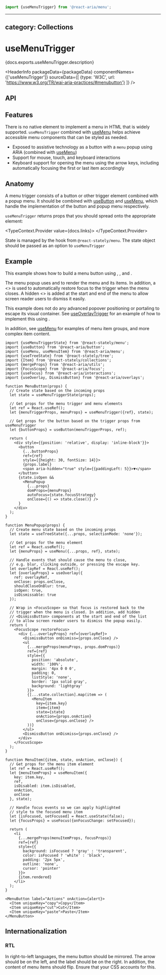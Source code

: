 <!-- Copyright 2020 Adobe. All rights reserved.
This file is licensed to you under the Apache License, Version 2.0 (the "License");
you may not use this file except in compliance with the License. You may obtain a copy
of the License at http://www.apache.org/licenses/LICENSE-2.0
Unless required by applicable law or agreed to in writing, software distributed under
the License is distributed on an "AS IS" BASIS, WITHOUT WARRANTIES OR REPRESENTATIONS
OF ANY KIND, either express or implied. See the License for the specific language
governing permissions and limitations under the License. -->



```jsx import
import {useMenuTrigger} from '@react-aria/menu';
```

---
category: Collections
---

# useMenuTrigger

<p>{docs.exports.useMenuTrigger.description}</p>

<HeaderInfo
  packageData={packageData}
  componentNames={['useMenuTrigger']}
  sourceData={[
    {type: 'W3C', url: 'https://www.w3.org/TR/wai-aria-practices/#menubutton'}
  ]} />

## API

<FunctionAPI function={docs.exports.useMenuTrigger} links={docs.links} />

## Features

There is no native element to implement a menu in HTML that is widely supported. `useMenuTrigger` 
combined with [useMenu](useMenu.html) helps achieve accessible menu components that can be styled as needed.

* Exposed to assistive technology as a button with a `menu` popup using ARIA (combined with [useMenu](useMeun.html))
* Support for mouse, touch, and keyboard interactions
* Keyboard support for opening the menu using the arrow keys, including automatically focusing 
  the first or last item accordingly

## Anatomy

A menu trigger consists of a button or other trigger element combined with a popup menu.
It should be combined with [useButton](useButton.html) and [useMenu](useMenu.html), which handle
the implementation of the button and popup menu respectively.

`useMenuTrigger` returns props that you should spread onto the appropriate element:

<TypeContext.Provider value={docs.links}>
  <InterfaceType properties={docs.links[docs.exports.useMenuTrigger.return.id].properties} />
</TypeContext.Provider>

State is managed by the <TypeLink links={statelyDocs.links} type={statelyDocs.exports.useMenuTriggerState} />
hook from `@react-stately/menu`. The state object should be passed as an option to `useMenuTrigger`

## Example

This example shows how to build a menu button
using <TypeLink links={docs.links} type={docs.exports.useMenuTrigger} />, <TypeLink links={buttonDocs.links} type={buttonDocs.exports.useButton} />,
and <TypeLink links={menuDocs.links} type={menuDocs.exports.useMenu} />.

The menu popup uses <TypeLink links={menuDocs.links} type={menuDocs.exports.useMenu} />
and <TypeLink links={menuDocs.links} type={menuDocs.exports.useMenuItem} /> to render the menu and
its items. In addition, a &lt;<TypeLink links={focusDocs.links} type={focusDocs.exports.FocusScope} />&gt;
is used to automatically restore focus to the trigger when the menu closes. A 
hidden &lt;<TypeLink links={overlaysDocs.links} type={overlaysDocs.exports.DismissButton} />&gt;
is added at the start and end of the menu to allow screen reader users to dismiss it easily.

This example does not do any advanced popover positioning or portaling to escape its visual container.
See [useOverlayTrigger](useOverlayTrigger.html) for an example of how to implement this
using <TypeLink links={overlaysDocs.links} type={overlaysDocs.exports.useOverlayPosition} />.

In addition, see [useMenu](useMenu.html) for examples of menu item groups, and more complex item content.

```tsx example
import {useMenuTriggerState} from '@react-stately/menu';
import {useButton} from '@react-aria/button';
import {useMenu, useMenuItem} from '@react-aria/menu';
import {useTreeState} from '@react-stately/tree';
import {Item} from '@react-stately/collections';
import {mergeProps} from '@react-aria/utils';
import {FocusScope} from '@react-aria/focus';
import {useFocus} from '@react-aria/interactions';
import {useOverlay, DismissButton} from '@react-aria/overlays';

function MenuButton(props) {
  // Create state based on the incoming props
  let state = useMenuTriggerState(props);

  // Get props for the menu trigger and menu elements
  let ref = React.useRef();
  let {menuTriggerProps, menuProps} = useMenuTrigger({ref}, state);

  // Get props for the button based on the trigger props from useMenuTrigger
  let {buttonProps} = useButton(menuTriggerProps, ref);

  return (
    <div style={{position: 'relative', display: 'inline-block'}}>
      <button 
        {...buttonProps}
        ref={ref}
        style={{height: 30, fontSize: 14}}>
        {props.label}
        <span aria-hidden="true" style={{paddingLeft: 5}}>▼</span>
      </button>
      {state.isOpen &&
        <MenuPopup 
          {...props}
          domProps={menuProps}
          autoFocus={state.focusStrategy}
          onClose={() => state.close()} />
      }
    </div>
  );
}

function MenuPopup(props) {
  // Create menu state based on the incoming props
  let state = useTreeState({...props, selectionMode: 'none'});

  // Get props for the menu element
  let ref = React.useRef();
  let {menuProps} = useMenu({...props, ref}, state);

  // Handle events that should cause the menu to close,
  // e.g. blur, clicking outside, or pressing the escape key.
  let overlayRef = React.useRef();
  let {overlayProps} = useOverlay({
    ref: overlayRef,
    onClose: props.onClose,
    shouldCloseOnBlur: true,
    isOpen: true,
    isDismissable: true
  });

  // Wrap in <FocusScope> so that focus is restored back to the
  // trigger when the menu is closed. In addition, add hidden
  // <DismissButton> components at the start and end of the list
  // to allow screen reader users to dismiss the popup easily.
  return (
    <FocusScope restoreFocus>
      <div {...overlayProps} ref={overlayRef}>
        <DismissButton onDismiss={props.onClose} />
        <ul
          {...mergeProps(menuProps, props.domProps)}
          ref={ref}
          style={{
            position: 'absolute',
            width: '100%',
            margin: '4px 0 0 0',
            padding: 0,
            listStyle: 'none',
            border: '1px solid gray',
            background: 'lightgray'
          }}>
          {[...state.collection].map(item => (
            <MenuItem
              key={item.key}
              item={item}
              state={state}
              onAction={props.onAction}
              onClose={props.onClose} />
          ))}
        </ul>
        <DismissButton onDismiss={props.onClose} />
      </div>
    </FocusScope>
  );
}

function MenuItem({item, state, onAction, onClose}) {
  // Get props for the menu item element
  let ref = React.useRef();
  let {menuItemProps} = useMenuItem({
    key: item.key,
    ref,
    isDisabled: item.isDisabled,
    onAction,
    onClose
  }, state);

  // Handle focus events so we can apply highlighted 
  // style to the focused menu item
  let [isFocused, setFocused] = React.useState(false);
  let {focusProps} = useFocus({onFocusChange: setFocused});

  return (
    <li
      {...mergeProps(menuItemProps, focusProps)}
      ref={ref}
      style={{
        background: isFocused ? 'gray' : 'transparent',
        color: isFocused ? 'white' : 'black',
        padding: '2px 5px',
        outline: 'none',
        cursor: 'pointer'
      }}>
      {item.rendered}
    </li>
  );
}

<MenuButton label="Actions" onAction={alert}>
  <Item uniqueKey="copy">Copy</Item>
  <Item uniqueKey="cut">Cut</Item>
  <Item uniqueKey="paste">Paste</Item>
</MenuButton>
```

## Internationalization

### RTL

In right-to-left languages, the menu button should be mirrored. The arrow should be on the left,
and the label should be on the right. In addition, the content of menu items should
flip. Ensure that your CSS accounts for this.
